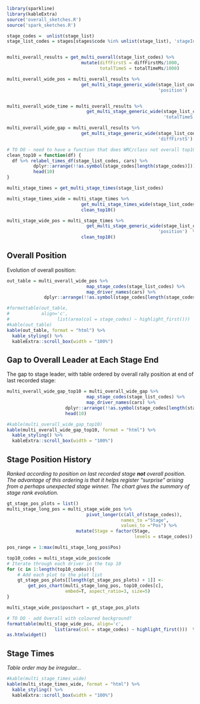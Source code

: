 ```r
library(sparkline)
library(kableExtra)
source('overall_sketches.R')
source('spark_sketches.R')
```

```r

stage_codes =  unlist(stage_list)
stage_list_codes = stages[stages$code %in% unlist(stage_list), 'stageId']


multi_overall_results = get_multi_overall(stage_list_codes) %>%
                            mutate(diffFirstS = diffFirstMs/1000,
                                   totalTimeS = totalTimeMs/1000)

multi_overall_wide_pos = multi_overall_results %>%
                            get_multi_stage_generic_wide(stage_list_codes,
                                                         'position')


multi_overall_wide_time = multi_overall_results %>%
                              get_multi_stage_generic_wide(stage_list_codes,
                                                           'totalTimeS')

multi_overall_wide_gap = multi_overall_results %>%
                            get_multi_stage_generic_wide(stage_list_codes,
                                                         'diffFirstS')
```

```r
# TO DO - need to have a function that does WRC/class not overall top10
clean_top10 = function(df) {
  df %>% relabel_times_df(stage_list_codes, cars) %>%
          dplyr::arrange(!!as.symbol(stage_codes[length(stage_codes)])) %>%
          head(10)
}          

multi_stage_times = get_multi_stage_times(stage_list_codes)

multi_stage_times_wide = multi_stage_times %>%
                            get_multi_stage_times_wide(stage_list_codes) %>%
                            clean_top10()

multi_stage_wide_pos = multi_stage_times %>%
                              get_multi_stage_generic_wide(stage_list_codes,
                                                         'position')  %>%
                            clean_top10()
```

## Overall Position

Evolution of overall position:

```r
out_table = multi_overall_wide_pos %>%
                              map_stage_codes(stage_list_codes) %>%
                              map_driver_names(cars) %>% 
              dplyr::arrange(!!as.symbol(stage_codes[length(stage_codes)]))  %>% head(10)

#formattable(out_table,
#            align='c',
#                  list(area(col = stage_codes) ~ highlight_first()))
#kable(out_table)
kable(out_table, format = "html") %>%
  kable_styling() %>%
  kableExtra::scroll_box(width = "100%")
```

## Gap to Overall Leader at Each Stage End

The gap to stage leader, with table ordered by overall rally position at end of last recorded stage:

```r
multi_overall_wide_gap_top10 = multi_overall_wide_gap %>%
                              map_stage_codes(stage_list_codes) %>%
                              map_driver_names(cars) %>%
                      dplyr::arrange(!!as.symbol(stage_codes[length(stage_codes)])) %>%
                      head(10)

#kable(multi_overall_wide_gap_top10)
kable(multi_overall_wide_gap_top10, format = "html") %>%
  kable_styling() %>%
  kableExtra::scroll_box(width = "100%")
```

## Stage Position History

*Ranked according to position on last recorded stage __not__ overall position. The advantage of this ordering is that it helps register "surprise" arising from a perhaps unexpected stage winner. The chart gives the summary of stage rank evolution.*

```r
gt_stage_pos_plots = list()
multi_stage_long_pos = multi_stage_wide_pos %>%
                              pivot_longer(c(all_of(stage_codes)),
                                           names_to ="Stage",
                                           values_to ="Pos") %>%
                          mutate(Stage = factor(Stage,
                                                levels = stage_codes))

pos_range = 1:max(multi_stage_long_pos$Pos)

top10_codes = multi_stage_wide_pos$code
# Iterate through each driver in the top 10
for (c in 1:length(top10_codes)){
    # Add each plot to the plot list
    gt_stage_pos_plots[[length(gt_stage_pos_plots) + 1]] <-
        get_pos_chart(multi_stage_long_pos, top10_codes[c],
                      embed=T, aspect_ratio=3, size=5)
}

multi_stage_wide_pos$poschart = gt_stage_pos_plots

# TO DO - add Overall with coloured background?
formattable(multi_stage_wide_pos, align='c',
                  list(area(col = stage_codes) ~ highlight_first()))  %>%
as.htmlwidget()

```

## Stage Times

*Table order may be irregular...*

```r
#kable(multi_stage_times_wide)
kable(multi_stage_times_wide, format = "html") %>%
  kable_styling() %>%
  kableExtra::scroll_box(width = "100%")
```
